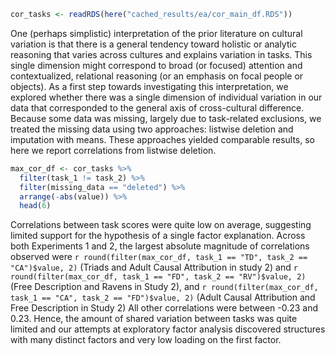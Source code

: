 
```r
cor_tasks <- readRDS(here("cached_results/ea/cor_main_df.RDS"))
```

One (perhaps simplistic) interpretation of the prior literature on cultural variation is that there is a general tendency toward holistic or analytic reasoning that varies across cultures and explains variation in tasks. This single dimension might correspond to broad (or focused) attention and contextualized, relational reasoning (or an emphasis on focal people or objects). As a first step towards investigating this interpretation, we explored whether there was a single dimension of individual variation in our data that corresponded to the general axis of cross-cultural difference. Because some data was missing, largely due to task-related exclusions, we treated the missing data using two approaches: listwise deletion and imputation with means. These approaches yielded comparable results, so here we report correlations from listwise deletion. 

```r
max_cor_df <- cor_tasks %>% 
  filter(task_1 != task_2) %>% 
  filter(missing_data == "deleted") %>% 
  arrange(-abs(value)) %>% 
  head(6)
```

Correlations between task scores were quite low on average, suggesting limited support for the hypothesis of a single factor explanation. Across both Experiments 1 and 2, the largest absolute magnitude of correlations observed were `r round(filter(max_cor_df, task_1 == "TD", task_2 == "CA")$value, 2)` (Triads and Adult Causal Attribution in study 2) and `r round(filter(max_cor_df, task_1 == "FD", task_2 == "RV")$value, 2)` (Free Description and Ravens in Study 2), and `r round(filter(max_cor_df, task_1 == "CA", task_2 == "FD")$value, 2)` (Adult Causal Attribution and Free Description in Study 2) All other correlations were between -0.23 and 0.23. Hence, the amount of shared variation between tasks was quite limited and our attempts at exploratory factor analysis discovered structures with many distinct factors and very low loading on the first factor. 
<!-- We did not pursue this direction further though we welcome further explorations of this type using our dataset.  -->


